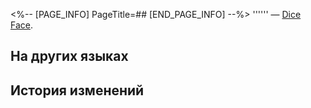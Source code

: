 <%-- [PAGE_INFO]
PageTitle=##
[END_PAGE_INFO] --%>
{{Предмет Инфобокс
|id          = 250526
|Изображение = Предмет .png
|Тип         = Dice Face
|Инвентарь   = 
|Редкость    = 3
|Эффект      = 
|Описание    = 
}}
'''''' — [[Dice Face]].

==На других языках==
{{На других языках
|en   = 
|zhs  = 
|zht  = 
|ja   = 
|ko   = 
|es   = 
|fr   = 
|ru   = 
|th   = 
|vi   = 
|de   = 
|id   = 
|pt   = 
}}

==История изменений==
{{История изменений|3.5}}
